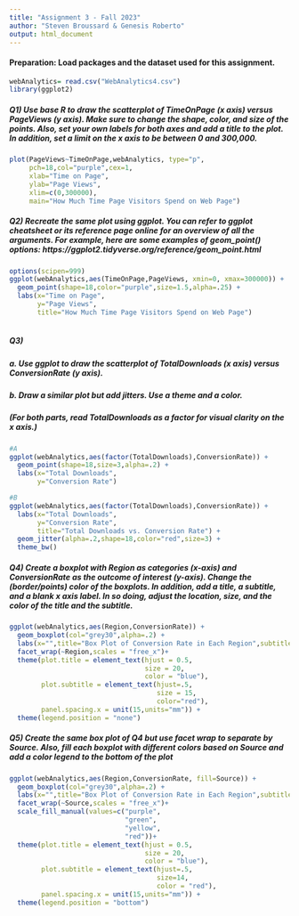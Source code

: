---
title: "Assignment 3 - Fall 2023"
author: "Steven Broussard & Genesis Roberto"
output: html_document
---

#### Preparation: Load packages and the dataset used for this assignment.
```{r setup, include=TRUE, message = FALSE, warning = FALSE}

webAnalytics= read.csv("WebAnalytics4.csv")
library(ggplot2)
```


##### Q1) Use base R to draw the scatterplot of TimeOnPage (x axis) versus PageViews (y axis). Make sure to change the shape, color, and size of the points. Also, set your own labels for both axes and add a title to the plot. In addition, set a limit on the x axis to be between 0 and 300,000.
```{r,fig.align = 'center',out.width = "50%"}
plot(PageViews~TimeOnPage,webAnalytics, type="p",
     pch=18,col="purple",cex=1,
     xlab="Time on Page",
     ylab="Page Views", 
     xlim=c(0,300000),
     main="How Much Time Page Visitors Spend on Web Page")


```

##### Q2) Recreate the same plot using ggplot. You can refer to ggplot cheatsheet or its reference page online for an overview of all the arguments. For example, here are some examples of geom_point() options: https://ggplot2.tidyverse.org/reference/geom_point.html
```{r,fig.align = 'center',out.width = "50%"}

options(scipen=999)
ggplot(webAnalytics,aes(TimeOnPage,PageViews, xmin=0, xmax=300000)) +
  geom_point(shape=18,color="purple",size=1.5,alpha=.25) +
  labs(x="Time on Page",
       y="Page Views",
       title="How Much Time Page Visitors Spend on Web Page")
  
```

##### Q3)
##### a. Use ggplot to draw the scatterplot of TotalDownloads (x axis) versus ConversionRate (y axis).
##### b. Draw a similar plot but add jitters. Use a theme and a color.
##### (For both parts, read TotalDownloads as a factor for visual clarity on the x axis.)
```{r,fig.align = 'center',out.width = "50%"}
#A
ggplot(webAnalytics,aes(factor(TotalDownloads),ConversionRate)) +
  geom_point(shape=18,size=3,alpha=.2) +
  labs(x="Total Downloads",
       y="Conversion Rate")

#B
ggplot(webAnalytics,aes(factor(TotalDownloads),ConversionRate)) +
  labs(x="Total Downloads",
       y="Conversion Rate",
       title="Total Downloads vs. Conversion Rate") +
  geom_jitter(alpha=.2,shape=18,color="red",size=3) +
  theme_bw()


```

##### Q4) Create a boxplot with Region as categories (x-axis) and ConversionRate as the outcome of interest (y-axis). Change the (border/points) color of the boxplots. In addition, add a title, a subtitle, and a blank x axis label. In so doing, adjust the location, size, and the color of the title and the subtitle.

```{r,fig.align = 'center',out.width = "50%"}

ggplot(webAnalytics,aes(Region,ConversionRate)) +
  geom_boxplot(col="grey30",alpha=.2) + 
  labs(x="",title="Box Plot of Conversion Rate in Each Region",subtitle = "(Broken down by Region)")+
  facet_wrap(~Region,scales = "free_x")+
  theme(plot.title = element_text(hjust = 0.5,
                                  size = 20,
                                  color = "blue"),
        plot.subtitle = element_text(hjust=.5,
                                     size = 15,
                                     color="red"),
        panel.spacing.x = unit(15,units="mm")) +
  theme(legend.position = "none")

```

##### Q5) Create the same box plot of Q4 but use facet wrap to separate by Source. Also, fill each boxplot with different colors based on Source and add a color legend to the bottom of the plot

```{r,fig.align = 'center',out.width = "50%"}

ggplot(webAnalytics,aes(Region,ConversionRate, fill=Source)) +
  geom_boxplot(col="grey30",alpha=.2) + 
  labs(x="",title="Box Plot of Conversion Rate in Each Region",subtitle = "(Broken down by Source)")+
  facet_wrap(~Source,scales = "free_x")+
  scale_fill_manual(values=c("purple",
                             "green",
                             "yellow",
                             "red"))+
  theme(plot.title = element_text(hjust = 0.5,
                                  size = 20,
                                  color = "blue"),
        plot.subtitle = element_text(hjust=.5,
                                     size=14,
                                     color = "red"),
        panel.spacing.x = unit(15,units="mm")) +
  theme(legend.position = "bottom")


```


